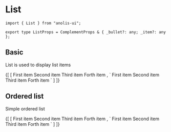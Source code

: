 
<Head title="List" />

# List

```tsx
import { List } from "anolis-ui";

export type ListProps = ComplementProps & { _bullet?: any; _item?: any };
```

## Basic

List is used to display list items

<ComponentDisplay>
  {[
    [
      <List v="unordered" listStylePosition="inside">
        <ListItem>
          First item
        </ListItem>
        <ListItem>
          Second item
        </ListItem>
        <ListItem>
          Third item
        </ListItem>
        <ListItem>
          Forth item
        </ListItem>
      </List>,
      `
<List v="unordered" listStylePosition="inside">
  <ListItem>
    First item
  </ListItem>
  <ListItem>
    Second item
  </ListItem>
  <ListItem>
    Third item
  </ListItem>
  <ListItem>
    Forth item
  </ListItem>
</List>
      `
    ]
  ]}
</ComponentDisplay>


## Ordered list

Simple ordered list

<ComponentDisplay>
  {[
    [
      <List v="ordered" listStylePosition="inside">
        <ListItem>
          First item
        </ListItem>
        <ListItem>
          Second item
        </ListItem>
        <ListItem>
          Third item
        </ListItem>
        <ListItem>
          Forth item
        </ListItem>
      </List>,
      `
<List v="ordered" listStylePosition="inside">
  <ListItem>
    First item
  </ListItem>
  <ListItem>
    Second item
  </ListItem>
  <ListItem>
    Third item
  </ListItem>
  <ListItem>
    Forth item
  </ListItem>
</List>
      `
    ]
  ]}
</ComponentDisplay>
